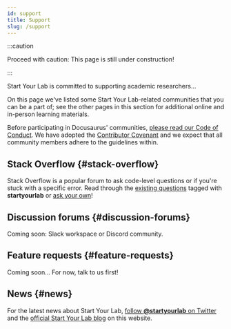 ```yaml
---
id: support
title: Support
slug: /support
---
```


:::caution

Proceed with caution: This page is still under construction!

:::

Start Your Lab is committed to supporting academic researchers...

On this page we've listed some Start Your Lab-related communities that you can be a part of; see the other pages in this section for additional online and in-person learning materials.

Before participating in Docusaurus' communities, [please read our Code of Conduct](https://github.com/startyourlab/.github/blob/main/CODE_OF_CONDUCT.md). We have adopted the [Contributor Covenant](https://www.contributor-covenant.org/) and we expect that all community members adhere to the guidelines within.

## Stack Overflow {#stack-overflow}

Stack Overflow is a popular forum to ask code-level questions or if you're stuck with a specific error. Read through the [existing questions](https://stackoverflow.com/questions/tagged/startyourlab) tagged with **startyourlab** or [ask your own](https://stackoverflow.com/questions/ask?tags=startyourlab)!

## Discussion forums {#discussion-forums}

Coming soon: Slack workspace or Discord community.

## Feature requests {#feature-requests}

Coming soon... For now, talk to us first!

## News {#news}

For the latest news about Start Your Lab, [follow **@startyourlab** on Twitter](https://twitter.com/startyourlab) and the [official Start Your Lab blog](/blog) on this website.
